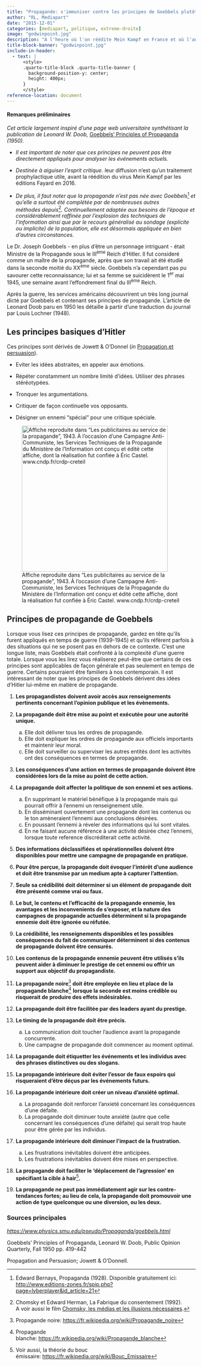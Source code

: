 ```yaml
---
title: "Propagande: s'immuniser contre les principes de Goebbels plutôt que fuir le point Godwin"
author: "RL, Mediapart"
date: "2015-12-01"
categories: [mediapart, politique, extreme-droite]
image: "godwinpoint.jpg"
description: "A l'heure où l'on réédite Mein Kampf en France et où l'autoprophétique choc des civilisations commence à tuer un peu partout dans le monde, il peut être utile de redécouvrir aussi ces principes de propande qui ont permis au discours nationaliste, guerrier et xénophobe de s'imposer au XXème siècle - jusqu'à rendre possible l'extermination systématique d'un ennemi préalablement désigné."
title-block-banner: "godwinpoint.jpg"
include-in-header:
  - text: |
      <style>
      .quarto-title-block .quarto-title-banner {
        background-position-y: center;
        height: 400px;
      }
      </style>
reference-location: document
---
```


#### Remarques préliminaires

*Cet article largement inspiré d'une page web universitaire synthétisant la publication de Leonard W. Doob,* [Goebbels' Principles of Propaganda](https://web.archive.org/web/20210121121618/https://www.physics.smu.edu/pseudo/Propaganda/goebbels.html) *(1950).*

-   *Il est important de noter que ces principes ne peuvent pas être directement appliqués pour analyser les événements actuels.*

-   *Destinée à aiguiser l'esprit critique. l*eur diffusion n'est qu'un traitement prophylactique utile, avant la réédition du virus Mein Kampf par les éditions Fayard en 2016.

-   *De plus, il faut noter que la propagande n'est pas née avec Goebbels*[^1] *et qu'elle a surtout été complétée par de nombreuses autres méthodes depuis*[^2]*. Continuellement adaptée aux besoins de l'époque et considérablement raffinée par l'explosion des techniques de l'information ainsi que par le recours généralisé au sondage (explicite ou implicite) de la population, elle est désormais appliquée en bien d'autres circonstances.*

[^1]: Edward Bernays, Propaganda (1928). Disponible gratuitement ici: [http://www.editions-zones.fr/spip.php?page=lyberplayer&id_article=21](https://web.archive.org/web/20210121121618/http://www.editions-zones.fr/spip.php?page=lyberplayer&id_article=21 "http://www.editions-zones.fr/spip.php?page=lyberplayer&id_article=21")

[^2]: Chomsky et Edward Herman, La Fabrique du consentement (1992).\
    A voir aussi le film [Chomsky, les médias et les illusions nécessaires](https://web.archive.org/web/20210121121618/https://fr.wikipedia.org/wiki/Chomsky,_les_m%C3%A9dias_et_les_illusions_n%C3%A9cessaires).

Le Dr. Joseph Goebbels - en plus d'être un personnage intriguant - était Ministre de la Propagande sous le III^ème^ Reich d'Hitler. Il fut consideré comme un maître de la propagande, après que son travail ait été étudié dans la seconde moitié du XX^ème^ siècle. Goebbels n'a cependant pas pu savourer cette reconnaissance; lui et sa femme se suicidèrent le 1^er^ mai 1945, une semaine avant l'effondrement final du III^ème^ Reich.

Après la guerre, les services américains découvrirent un très long journal dicté par Goebbels et contenant ses principes de propagande. L'article de Leonard Doob paru en 1950 les détaille à partir d'une traduction du journal par Louis Lochner (1948).

## **Les principes basiques d'Hitler**

Ces principes sont dérivés de Jowett & O'Donnel (*in* [Propagation et persuasion](https://web.archive.org/web/20210121121618/http://sttpml.org/wp-content/uploads/2014/07/propaganda-and-persuasion.pdf)).

-   Eviter les idées abstraites, en appeler aux émotions.

-   Répéter constamment un nombre limité d'idées. Utiliser des phrases stéréotypées.

-   Tronquer les argumentations.

-   Critiquer de façon continuelle vos opposants.

-   Désigner un ennemi "spécial" pour une critique spéciale.

![Affiche reproduite dans "Les publicitaires au service de la propagande", 1943. À l'occasion d'une Campagne Anti-Communiste, les Services Techniques de la Propagande du Ministère de l'Information ont conçu et édité cette affiche, dont la réalisation fut confiée à Éric Castel. www.cndp.fr/crdp-creteil](affiche.jpg){fig-align="center" width="389"}

## **Principes de propagande de Goebbels**

Lorsque vous lisez ces principes de propagande, gardez en tête qu'ils furent appliqués en temps de guerre (1939-1945) et qu'ils réfèrent parfois à des situations qui ne se posent pas en dehors de ce contexte. C'est une longue liste, mais Goebbels était confronté à la complexité d'une guerre totale. Lorsque vous les lirez vous réaliserez peut-être que certains de ces principes sont applicables de façon générale et pas seulement en temps de guerre. Certains pourraient être familiers à nos contemporain. Il est intéressant de noter que les principes de Goebbels dérivent des idées d'Hitler lui-même en matière de propagande.\

1.  **Les propagandistes doivent avoir accès aux renseignements pertinents concernant l'opinion publique et les évènements.**

2.  **La propagande doit être mise au point et exécutée pour une autorité unique.**\
    a. Elle doit délivrer tous les ordres de propagande.\
    b. Elle doit expliquer les ordres de propagande aux officiels importants et maintenir leur moral.\
    c. Elle doit surveiller ou superviser les autres entités dont les activités ont des conséquences en termes de propagande.

3.  **Les conséquences d'une action en termes de propagande doivent être considérées lors de la mise au point de cette action.**

4.  **La propagande doit affecter la politique de son ennemi et ses actions.**\
    a. En supprimant le matériel bénéfique à la propagande mais qui pourrait offrir à l'ennemi un renseignement utile.\
    b. En disséminant ouvertement une propagande dont les contenus ou le ton amèneraient l'ennemi aux conclusions désirées.\
    c. En poussant l'ennemi à réveler des informations qui lui sont vitales.\
    d. En ne faisant aucune référence à une activité désirée chez l'ennemi, lorsque toute reference discréditerait cette activité.

5.  **Des informations déclassifiées et opérationnelles doivent être disponibles pour mettre une campagne de propagande en pratique.**

6.  **Pour être perçue, la propagande doit évoquer l'intérêt d'une audience et doit être transmise par un medium apte à capturer l'attention.**

7.  **Seule sa crédibilité doit déterminer si un élément de propagande doit être présenté comme vrai ou faux.**

8.  **Le but, le contenu et l'efficacité de la propagande ennemie, les avantages et les inconvenients de s'exposer, et la nature des campagnes de propagande actuelles déterminent si la propagande ennemie doit être ignorée ou réfutée.**

9.  **La crédibilité, les renseignements disponibles et les possibles conséquences du fait de communiquer déterminent si des contenus de propagande doivent être censurés.**

10. **Les contenus de la propagande ennemie peuvent être utilisés s'ils peuvent aider à diminuer le prestige de cet ennemi ou offrir un support aux objectif du propagandiste.**

11. **La propagande noire**[^3] **doit être employée en lieu et place de la propagande blanche**[^4] **lorsque la seconde est moins crédible ou risquerait de produire des effets indésirables.**

12. **La propagande doit être facilitée par des leaders ayant du prestige.**

13. **Le timing de la propagande doit être précis.**\
    a. La communication doit toucher l'audience avant la propagande concurrente.\
    b. Une campagne de propagande doit commencer au moment optimal.

14. **La propagande doit étiquetter les événements et les individus avec des phrases distinctives ou des slogans.**

15. **La propagande intérieure doit éviter l'essor de faux espoirs qui risqueraient d'être déçus par les événements futurs.**

16. **La propagande intérieure doit créer un niveau d'anxiété optimal.**\
    a. La propagande doit renforcer l'anxieté concernant les conséquences d'une défaite.\
    b. La propagande doit diminuer toute anxiété (autre que celle concernant les conséquences d'une défaite) qui serait trop haute pour être gérée par les individus.

17. **La propagande intérieure doit diminuer l'impact de la frustration.**\
    a. Les frustrations inévitables doivent être anticipées.\
    b. Les frustrations inévitables doivent être mises en perspective.

18. **La propagande doit faciliter le 'déplacement de l'agression' en spécifiant la cible à hair**[^5]**.**

19. **La propagande ne peut pas immédiatement agir sur les contre-tendances fortes; au lieu de cela, la propagande doit promouvoir une action de type quelconque ou une diversion, ou les deux.**

[^3]: Propagande noire: [https://fr.wikipedia.org/wiki/Propagande_noire](https://web.archive.org/web/20210121121618/https://fr.wikipedia.org/wiki/Propagande_noire "https://fr.wikipedia.org/wiki/Propagande_noire")

[^4]: Propagande blanche: [https://fr.wikipedia.org/wiki/Propagande_blanche](https://web.archive.org/web/20210121121618/https://fr.wikipedia.org/wiki/Propagande_blanche "https://fr.wikipedia.org/wiki/Propagande_blanche")

[^5]: Voir aussi, la théorie du bouc émissaire: [https://fr.wikipedia.org/wiki/Bouc_Emissaire](https://web.archive.org/web/20210121121618/https://fr.wikipedia.org/wiki/Bouc_Emissaire "https://fr.wikipedia.org/wiki/Bouc_Emissaire")

### **Sources principales**

[*https://www.physics.smu.edu/pseudo/Propaganda/goebbels.html*](https://web.archive.org/web/20210121121618/https://www.physics.smu.edu/pseudo/Propaganda/goebbels.html "https://www.physics.smu.edu/pseudo/Propaganda/goebbels.html")

Goebbels' Principles of Propaganda, Leonard W. Doob, Public Opinion Quarterly, Fall 1950 pp. 419-442

Propagation and Persuasion; Jowett & O'Donnell.

<script src="https://giscus.app/client.js"
        data-repo="romainligneul/giscus-comments"
        data-repo-id="R_kgDOMSMTIw"
        data-category="CommentsBlogFR"
        data-category-id="DIC_kwDOMSMTI84CglZk"
        data-mapping="pathname"
        data-strict="0"
        data-reactions-enabled="1"
        data-emit-metadata="0"
        data-input-position="top"
        data-theme="preferred_color_scheme"
        data-lang="en"
        crossorigin="anonymous"
        async>
</script>